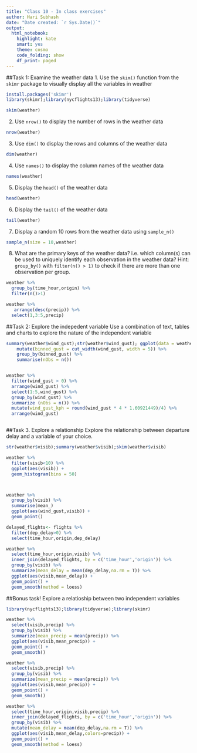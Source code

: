```yaml
---
title: "Class 10 - In class exercises"
author: Hari Subhash
date: "Date created: `r Sys.Date()`"
output:
  html_notebook:
    highlight: kate
    smart: yes
    theme: cosmo
    code_folding: show
    df_print: paged
---
```


##Task 1: Examine the weather data
1. Use the `skim()` function from the `skimr` package to visually display all the variables in weather

```r
install.packages('skimr')
library(skimr);library(nycflights13);library(tidyverse)

skim(weather)
```


2. Use `nrow()` to display the number of rows in the weather data

```r
nrow(weather)
```


3. Use `dim()` to display the rows and columns of the weather data
```r
dim(weather)
```

4. Use `names()` to display the column names of the weather data
```r
names(weather)
```

5. Display the `head()` of the weather data

```r
head(weather)
```


6. Display the `tail()` of the weather data

```r
tail(weather)
```

7. Display a random 10 rows from the weather data using `sample_n()`

```r
sample_n(size = 10,weather)
```


8. What are the primary keys of the weather data? i.e. which column(s) can be used to uniquely identify each observation in the weather data? Hint: `group_by()` with `filter(n() > 1)` to check if there are more than one observation per group.

```r
weather %>%
  group_by(time_hour,origin) %>%
  filter(n()>1)

weather %>%
   arrange(desc(precip)) %>%
  select(1,3:5,precip)
```


##Task 2: Explore the indepedent variable
Use a combination of text, tables and charts to explore the nature of the independent variable

```r
summary(weather$wind_gust);str(weather$wind_gust); ggplot(data = weather, aes(wind_gust)) + geom_histogram(bins = 20); ggplot(data = weather, aes(wind_gust)) + geom_density(); weather %>% 
    mutate(binned_gust = cut_width(wind_gust, width = 5)) %>% 
    group_by(binned_gust) %>% 
    summarise(nObs = n())


weather %>% 
  filter(wind_gust > 0) %>%
  arrange(wind_gust) %>% 
  select(1:5,wind_gust) %>%
  group_by(wind_gust) %>% 
  summarize (nObs = n()) %>%
  mutate(wind_gust_kph = round(wind_gust * 4 * 1.60921449)/4) %>%
  arrange(wind_gust)



```



##Task 3. Explore a relationship
Explore the relationship between departure delay and a variable of your choice.

```r
str(weather$visib);summary(weather$visib);skim(weather$visib)

weather %>%
  filter(visib<10) %>%
  ggplot(aes(visib)) +
  geom_histogram(bins = 50)



weather %>%
  group_by(visib) %>%
  summarise(mean_)
  ggplot(aes(wind_gust,visib)) +
  geom_point()

delayed_flights<- flights %>%
  filter(dep_delay>0) %>%
  select(time_hour,origin,dep_delay)

weather %>%
  select(time_hour,origin,visib) %>%
  inner_join(delayed_flights, by = c('time_hour','origin')) %>%
  group_by(visib) %>%
  summarize(mean_delay = mean(dep_delay,na.rm = T)) %>%
  ggplot(aes(visib,mean_delay)) +
  geom_point() +
  geom_smooth(method = loess)
```

##Bonus task! Explore a relatioship between two independent variables

```r
library(nycflights13);library(tidyverse);library(skimr)

weather %>%
  select(visib,precip) %>%
  group_by(visib) %>%
  summarize(mean_precip = mean(precip)) %>%
  ggplot(aes(visib,mean_precip)) +
  geom_point() +
  geom_smooth()

weather %>%
  select(visib,precip) %>%
  group_by(visib) %>%
  summarize(mean_precip = mean(precip)) %>%
  ggplot(aes(visib,mean_precip)) +
  geom_point() +
  geom_smooth()

weather %>%
  select(time_hour,origin,visib,precip) %>%
  inner_join(delayed_flights, by = c('time_hour','origin')) %>%
  group_by(visib) %>%
  mutate(mean_delay = mean(dep_delay,na.rm = T)) %>%
  ggplot(aes(visib,mean_delay,colors=precip)) +
  geom_point() +
  geom_smooth(method = loess)



```

